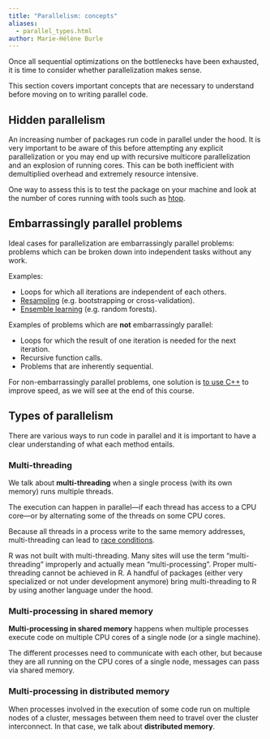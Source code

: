 ```yaml
---
title: "Parallelism: concepts"
aliases:
  - parallel_types.html
author: Marie-Hélène Burle
---
```


:::{.def}

Once all sequential optimizations on the bottlenecks have been exhausted, it is time to consider whether parallelization makes sense.

This section covers important concepts that are necessary to understand before moving on to writing parallel code.

:::

## Hidden parallelism

An increasing number of packages run code in parallel under the hood. It is very important to be aware of this before attempting any explicit parallelization or you may end up with recursive multicore parallelization and an explosion of running cores. This can be both inefficient with demultiplied overhead and extremely resource intensive.

One way to assess this is to test the package on your machine and look at the number of cores running with tools such as [htop](https://htop.dev/).

## Embarrassingly parallel problems

Ideal cases for parallelization are embarrassingly parallel problems: problems which can be broken down into independent tasks without any work.

Examples:

- Loops for which all iterations are independent of each others.
- [Resampling](https://en.wikipedia.org/wiki/Resampling_(statistics)) (e.g. bootstrapping or cross-validation).
- [Ensemble learning](https://en.wikipedia.org/wiki/Ensemble_learning) (e.g. random forests).

Examples of problems which are **not** embarrassingly parallel:

- Loops for which the result of one iteration is needed for the next iteration.
- Recursive function calls.
- Problems that are inherently sequential.

For non-embarrassingly parallel problems, one solution is [to use C++](hpc_rcpp.html) to improve speed, as we will see at the end of this course.

## Types of parallelism

There are various ways to run code in parallel and it is important to have a clear understanding of what each method entails.

### Multi-threading

We talk about **multi-threading** when a single process (with its own memory) runs multiple threads.

The execution can happen in parallel—if each thread has access to a CPU core—or by alternating some of the threads on some CPU cores.

Because all threads in a process write to the same memory addresses, multi-threading can lead to [race conditions](https://en.wikipedia.org/wiki/Race_condition).

R was not built with multi-threading. Many sites will use the term "multi-threading" improperly and actually mean "multi-processing". Proper multi-threading cannot be achieved in R. A handful of packages (either very specialized or not under development anymore) bring multi-threading to R by using another language under the hood.

### Multi-processing in shared memory

**Multi-processing in shared memory** happens when multiple processes execute code on multiple CPU cores of a single node (or a single machine).

The different processes need to communicate with each other, but because they are all running on the CPU cores of a single node, messages can pass via shared memory.

### Multi-processing in distributed memory

When processes involved in the execution of some code run on multiple nodes of a cluster, messages between them need to travel over the cluster interconnect. In that case, we talk about **distributed memory**.

